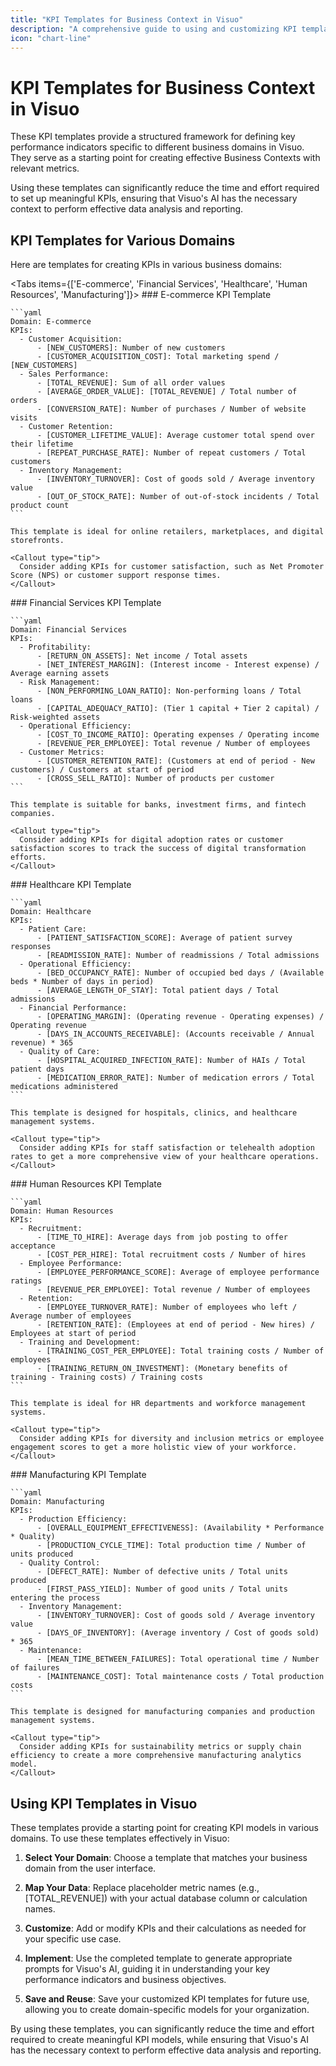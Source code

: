 ```yaml
---
title: "KPI Templates for Business Context in Visuo"
description: "A comprehensive guide to using and customizing KPI templates in Visuo for various business domains"
icon: "chart-line"
---
```



# KPI Templates for Business Context in Visuo

These KPI templates provide a structured framework for defining key performance indicators specific to different business domains in Visuo. They serve as a starting point for creating effective Business Contexts with relevant metrics.

<Callout type="info">
    Using these templates can significantly reduce the time and effort required
    to set up meaningful KPIs, ensuring that Visuo's AI has the necessary
    context to perform effective data analysis and reporting.
</Callout>

## KPI Templates for Various Domains

Here are templates for creating KPIs in various business domains:

<Tabs items={['E-commerce', 'Financial Services', 'Healthcare', 'Human Resources', 'Manufacturing']}>
  <Tab title='E-commerce'>
    ### E-commerce KPI Template

    ```yaml
    Domain: E-commerce
    KPIs:
      - Customer Acquisition:
          - [NEW_CUSTOMERS]: Number of new customers
          - [CUSTOMER_ACQUISITION_COST]: Total marketing spend / [NEW_CUSTOMERS]
      - Sales Performance:
          - [TOTAL_REVENUE]: Sum of all order values
          - [AVERAGE_ORDER_VALUE]: [TOTAL_REVENUE] / Total number of orders
          - [CONVERSION_RATE]: Number of purchases / Number of website visits
      - Customer Retention:
          - [CUSTOMER_LIFETIME_VALUE]: Average customer total spend over their lifetime
          - [REPEAT_PURCHASE_RATE]: Number of repeat customers / Total customers
      - Inventory Management:
          - [INVENTORY_TURNOVER]: Cost of goods sold / Average inventory value
          - [OUT_OF_STOCK_RATE]: Number of out-of-stock incidents / Total product count
    ```

    This template is ideal for online retailers, marketplaces, and digital storefronts.

    <Callout type="tip">
      Consider adding KPIs for customer satisfaction, such as Net Promoter Score (NPS) or customer support response times.
    </Callout>

  </Tab>
  
  <Tab title='Financial Services'>
    ### Financial Services KPI Template

    ```yaml
    Domain: Financial Services
    KPIs:
      - Profitability:
          - [RETURN_ON_ASSETS]: Net income / Total assets
          - [NET_INTEREST_MARGIN]: (Interest income - Interest expense) / Average earning assets
      - Risk Management:
          - [NON_PERFORMING_LOAN_RATIO]: Non-performing loans / Total loans
          - [CAPITAL_ADEQUACY_RATIO]: (Tier 1 capital + Tier 2 capital) / Risk-weighted assets
      - Operational Efficiency:
          - [COST_TO_INCOME_RATIO]: Operating expenses / Operating income
          - [REVENUE_PER_EMPLOYEE]: Total revenue / Number of employees
      - Customer Metrics:
          - [CUSTOMER_RETENTION_RATE]: (Customers at end of period - New customers) / Customers at start of period
          - [CROSS_SELL_RATIO]: Number of products per customer
    ```

    This template is suitable for banks, investment firms, and fintech companies.

    <Callout type="tip">
      Consider adding KPIs for digital adoption rates or customer satisfaction scores to track the success of digital transformation efforts.
    </Callout>

  </Tab>

  <Tab title='Healthcare'>
    ### Healthcare KPI Template

    ```yaml
    Domain: Healthcare
    KPIs:
      - Patient Care:
          - [PATIENT_SATISFACTION_SCORE]: Average of patient survey responses
          - [READMISSION_RATE]: Number of readmissions / Total admissions
      - Operational Efficiency:
          - [BED_OCCUPANCY_RATE]: Number of occupied bed days / (Available beds * Number of days in period)
          - [AVERAGE_LENGTH_OF_STAY]: Total patient days / Total admissions
      - Financial Performance:
          - [OPERATING_MARGIN]: (Operating revenue - Operating expenses) / Operating revenue
          - [DAYS_IN_ACCOUNTS_RECEIVABLE]: (Accounts receivable / Annual revenue) * 365
      - Quality of Care:
          - [HOSPITAL_ACQUIRED_INFECTION_RATE]: Number of HAIs / Total patient days
          - [MEDICATION_ERROR_RATE]: Number of medication errors / Total medications administered
    ```

    This template is designed for hospitals, clinics, and healthcare management systems.

    <Callout type="tip">
      Consider adding KPIs for staff satisfaction or telehealth adoption rates to get a more comprehensive view of your healthcare operations.
    </Callout>

  </Tab>

  <Tab title='Human Resources'>
    ### Human Resources KPI Template

    ```yaml
    Domain: Human Resources
    KPIs:
      - Recruitment:
          - [TIME_TO_HIRE]: Average days from job posting to offer acceptance
          - [COST_PER_HIRE]: Total recruitment costs / Number of hires
      - Employee Performance:
          - [EMPLOYEE_PERFORMANCE_SCORE]: Average of employee performance ratings
          - [REVENUE_PER_EMPLOYEE]: Total revenue / Number of employees
      - Retention:
          - [EMPLOYEE_TURNOVER_RATE]: Number of employees who left / Average number of employees
          - [RETENTION_RATE]: (Employees at end of period - New hires) / Employees at start of period
      - Training and Development:
          - [TRAINING_COST_PER_EMPLOYEE]: Total training costs / Number of employees
          - [TRAINING_RETURN_ON_INVESTMENT]: (Monetary benefits of training - Training costs) / Training costs
    ```

    This template is ideal for HR departments and workforce management systems.

    <Callout type="tip">
      Consider adding KPIs for diversity and inclusion metrics or employee engagement scores to get a more holistic view of your workforce.
    </Callout>

  </Tab>

  <Tab title='Manufacturing'>
    ### Manufacturing KPI Template

    ```yaml
    Domain: Manufacturing
    KPIs:
      - Production Efficiency:
          - [OVERALL_EQUIPMENT_EFFECTIVENESS]: (Availability * Performance * Quality)
          - [PRODUCTION_CYCLE_TIME]: Total production time / Number of units produced
      - Quality Control:
          - [DEFECT_RATE]: Number of defective units / Total units produced
          - [FIRST_PASS_YIELD]: Number of good units / Total units entering the process
      - Inventory Management:
          - [INVENTORY_TURNOVER]: Cost of goods sold / Average inventory value
          - [DAYS_OF_INVENTORY]: (Average inventory / Cost of goods sold) * 365
      - Maintenance:
          - [MEAN_TIME_BETWEEN_FAILURES]: Total operational time / Number of failures
          - [MAINTENANCE_COST]: Total maintenance costs / Total production costs
    ```

    This template is designed for manufacturing companies and production management systems.

    <Callout type="tip">
      Consider adding KPIs for sustainability metrics or supply chain efficiency to create a more comprehensive manufacturing analytics model.
    </Callout>

  </Tab>
</Tabs>

## Using KPI Templates in Visuo

These templates provide a starting point for creating KPI models in various domains. To use these templates effectively in Visuo:

1. **Select Your Domain**: Choose a template that matches your business domain from the user interface.

2. **Map Your Data**: Replace placeholder metric names (e.g., [TOTAL_REVENUE]) with your actual database column or calculation names.

3. **Customize**: Add or modify KPIs and their calculations as needed for your specific use case.

4. **Implement**: Use the completed template to generate appropriate prompts for Visuo's AI, guiding it in understanding your key performance indicators and business objectives.

5. **Save and Reuse**: Save your customized KPI templates for future use, allowing you to create domain-specific models for your organization.

<Callout type="info">
    By using these templates, you can significantly reduce the time and effort
    required to create meaningful KPI models, while ensuring that Visuo's AI has
    the necessary context to perform effective data analysis and reporting.
</Callout>
